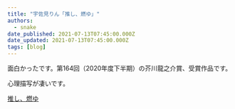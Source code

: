 ```yaml
---
title: "宇佐見りん「推し、燃ゆ」"
authors:
  - snake
date_published: 2021-07-13T07:45:00.000Z
date_updated: 2021-07-13T07:45:00.000Z
tags: [blog]
---
```


 面白かったです。第164回（2020年度下半期）の芥川龍之介賞、受賞作品です。

心理描写が凄いです。

[推し、燃ゆ](https://www.amazon.co.jp/dp/B08HGQXTKY?_encoding&#x3D;UTF8&amp;btkr&#x3D;1&amp;linkCode&#x3D;ll1&amp;tag&#x3D;viasnake-22&amp;linkId&#x3D;9efa95ecf17848a33e678b235aad9c5d&amp;language&#x3D;ja_JP&amp;ref_&#x3D;as_li_ss_tl)
